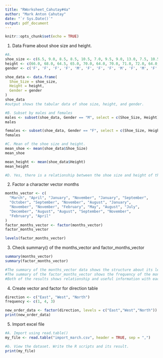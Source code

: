 ```yaml
---
title: "RWorksheet_Cahutay#4a"
author: "Mark Anton Cahutay"
date: "`r Sys.Date()`"
output: pdf_document
---
```


```r
knitr::opts_chunk$set(echo = TRUE)
```

1. Data Frame about shoe size and height.
```r
#A.  
shoe_size <- c(6.5, 9.0, 8.5, 8.5, 10.5, 7.0, 9.5, 9.0, 13.0, 7.5, 10.5, 8.5, 12.0, 10.5, 13.0, 11.5, 8.5, 5.0, 10.0, 6.5, 7.5, 8.5, 10.5, 8.5, 10.5, 11.0, 9.0, 13.0)
height <- c(66.0, 68.0, 64.5, 65.0, 70.0, 64.0, 70.0, 71.0, 72.0, 64.0, 74.5, 67.0, 71.0, 71.0, 77.0, 72.0, 59.0, 62.0, 72.0, 66.0, 64.0, 67.0, 73.0, 69.0, 72.0, 70.0, 69.0, 70.0)
gender <- c('F', 'F', 'F', 'F', 'M', 'F', 'F', 'F', 'M', 'F', 'M', 'F', 'M', 'M', 'M', 'M', 'F', 'F', 'M', 'F', 'F', 'M', 'M', 'F', 'M', 'M', 'M', 'M')

shoe_data <- data.frame(
  Shoe_Size = shoe_size,
  Height = height,
  Gender = gender
)
shoe_data
#output shows the tabular data of shoe size, height, and gender.
```

```r
#B. Subset by males and females
males <- subset(shoe_data, Gender == "M", select = c(Shoe_Size, Height))
males

females <- subset(shoe_data, Gender == "F", select = c(Shoe_Size, Height))
females
```

```r
#C. Mean of the shoe size and height.
mean_shoe <- mean(shoe_data$Shoe_Size)
mean_shoe

mean_height <- mean(shoe_data$Height)
mean_height
```

```r
#D. Yes, there is a relationship between the shoe size and height of the respondent because when the respondent's height is taller, their shoe size is also higher.
```


2. Factor a character vector months
```r
months_vector <- c(
  "March", "April", "January", "November", "January", "September", 
  "October", "September", "November", "August", "January", 
  "November", "November", "February", "May", "August", "July", 
  "December", "August", "August", "September", "November", 
  "February", "April"
)
factor_months_vector <- factor(months_vector)
factor_months_vector

levels(factor_months_vector)
```


3. Check summary() of the months_vector and factor_months_vector
```r
summary(months_vector)
summary(factor_months_vector)

#The summary of the months_vector data shows the structure about its length, class, and mode.
#The summary of the factor_months_vector shows the frequency of the months appearing in the dataset.
#Both of the results shows relationship and useful information with each other. The summary of the months_vector provides the overall structure of the data while the results of factor_months_vector provides useful information about the content of the data.
```

4. Create vector and factor for direction table
```r
direction <- c("East", "West", "North")
frequency <- c(1, 4, 3)

new_order_data <- factor(direction, levels = c("East","West","North"))
print(new_order_data)
```


5. Import excel file
```r
#A. Import using read.table()
my_file <- read.table("import_march.csv", header = TRUE, sep = ",")

```

```r
#b. View the dataset. Write the R scripts and its result.
print(my_file)
``` 
